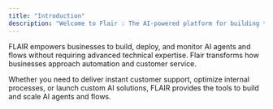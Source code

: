 ```yaml
---
title: "Introduction"
description: "Welcome to Flair : The AI-powered platform for building the workforce of tomorrow"
---
```


FLAIR empowers businesses to build, deploy, and monitor AI agents and flows without requiring advanced technical expertise. Flair transforms how businesses approach automation and customer service. 

Whether you need to deliver instant customer support, optimize internal processes, or launch custom AI solutions, FLAIR provides the tools to build and scale AI agents and flows.